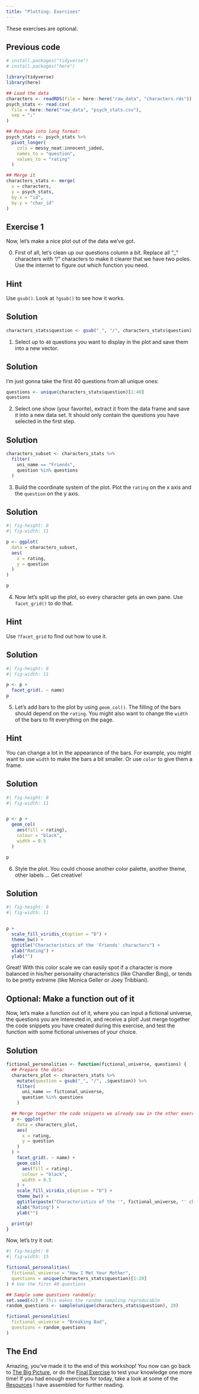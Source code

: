 ```yaml
---
title: "Plotting: Exercises"
---
```


::: {.callout-note collapse="true"}
These exercises are optional.
:::

::: {.callout-caution icon="false" collapse="true"}
## Previous code

```r
# install.packages("tidyverse")
# install.packages("here")

library(tidyverse)
library(here)

## Load the data
characters <- readRDS(file = here::here("raw_data", "characters.rds"))
psych_stats <- read.csv(
  file = here::here("raw_data", "psych_stats.csv"),
  sep = ";"
)

## Reshape into long format:
psych_stats <- psych_stats %>%
  pivot_longer(
    cols = messy_neat:innocent_jaded,
    names_to = "question",
    values_to = "rating"
  )

## Merge it
characters_stats <- merge(
  x = characters,
  y = psych_stats,
  by.x = "id",
  by.y = "char_id"
)
```
:::

## Exercise 1

Now, let's make a nice plot out of the data we've got.

0.  First of all, let's clean up our questions column a bit. Replace all "\_" characters with "/" characters to make it clearer that we have two poles. Use the internet to figure out which function you need.

::: {.callout-tip collapse="true"}
## Hint

Use `gsub()`. Look at `?gsub()` to see how it works.
:::

::: {.callout-caution collapse="true"}
## Solution

```r
characters_stats$question <- gsub("_", "/", characters_stats$question)
```
:::

1.  Select up to `40` questions you want to display in the plot and save them into a new vector.

::: {.callout-caution collapse="true"}
## Solution

I'm just gonna take the first 40 questions from all unique ones:

```r
questions <- unique(characters_stats$question)[1:40]
questions
```
:::

2.  Select one show (your favorite), extract it from the data frame and save it into a new data set. It should only contain the questions you have selected in the first step.

::: {.callout-caution collapse="true"}
## Solution

```r
characters_subset <- characters_stats %>%
  filter(
    uni_name == "Friends",
    question %in% questions
  )
```
:::

3.  Build the coordinate system of the plot. Plot the `rating` on the x axis and the `question` on the y axis.

::: {.callout-caution collapse="true"}
## Solution

::: tidy
```r
#| fig-height: 8
#| fig-width: 11

p <- ggplot(
  data = characters_subset,
  aes(
    x = rating,
    y = question
  )
)

p
```
:::
:::

4.  Now let's split up the plot, so every character gets an own pane. Use `facet_grid()` to do that.

::: {.callout-tip collapse="true"}
## Hint

Use `?facet_grid` to find out how to use it.
:::

::: {.callout-caution collapse="true"}
## Solution

::: tidy
```r
#| fig-height: 8
#| fig-width: 11

p <- p +
  facet_grid(. ~ name)
p
```
:::
:::

5.  Let's add bars to the plot by using `geom_col()`. The filling of the bars should depend on the `rating`. You might also want to change the `width` of the bars to fit everything on the page.

::: {.callout-tip collapse="true"}
## Hint

You can change a lot in the appearance of the bars. For example, you might want to use `width` to make the bars a bit smaller. Or use `color` to give them a frame.
:::

::: {.callout-caution collapse="true"}
## Solution

::: tidy
```r

#| fig-height: 8
#| fig-width: 11


p <- p +
  geom_col(
    aes(fill = rating),
    colour = "black",
    width = 0.5
  )

p
```
:::
:::

6.  Style the plot. You could choose another color palette, another theme, other labels ... Get creative!

::: {.callout-caution collapse="true"}
## Solution

::: tidy
```r
#| fig-height: 8
#| fig-width: 11


p +
  scale_fill_viridis_c(option = "D") +
  theme_bw() +
  ggtitle("Characteristics of the 'Friends' characters") +
  xlab("Rating") +
  ylab("")
```

Great! With this color scale we can easily spot if a character is more balanced in his/her personality characteristics (like Chandler Bing), or tends to be pretty extreme (like Monica Geller or Joey Tribbiani).
:::
:::

::: callout-note
## Optional: Make a function out of it

Now, let's make a function out of it, where you can input a fictional universe, the questions you are interested in, and receive a plot! Just merge together the code snippets you have created during this exercise, and test the function with some fictional universes of your choice.

::: {.callout-caution collapse="true"}
## Solution

::: tidy
```r
fictional_personalities <- function(fictional_universe, questions) {
  ## Prepare the data:
  characters_plot <- characters_stats %>%
    mutate(question = gsub("_", "/", .$question)) %>%
    filter(
      uni_name == fictional_universe,
      question %in% questions
    )

  ## Merge together the code snippets we already saw in the other exercises.
  p <- ggplot(
    data = characters_plot,
    aes(
      x = rating,
      y = question
    )
  ) +
    facet_grid(. ~ name) +
    geom_col(
      aes(fill = rating),
      colour = "black",
      width = 0.5
    ) +
    scale_fill_viridis_c(option = "D") +
    theme_bw() +
    ggtitle(paste("Characteristics of the '", fictional_universe, "' characters")) + # paste together the title, so it always shows the correct fictional universe
    xlab("Rating") +
    ylab("")

  print(p)
}
```
:::

Now, let's try it out:

```r
#| fig-height: 8
#| fig-width: 15

fictional_personalities(
  fictional_universe = "How I Met Your Mother",
  questions = unique(characters_stats$question)[1:20]
) # Use the first 40 questions

## Sample some questions randomly:
set.seed(42) # This makes the random sampling reproducable
random_questions <- sample(unique(characters_stats$question), 20)

fictional_personalities(
  fictional_universe = "Breaking Bad",
  questions = random_questions
)
```
:::
:::

## The End

Amazing, you've made it to the end of this workshop! You now can go back to [The Big Picture](../getting_started/the_big_picture.qmd), or do the [Final Exercise](../final_exercise/final_exercise.qmd) to test your knowledge one more time! If you had enough exercises for today, take a look at some of the [Resources](../resources/resources.qmd) I have assembled for further reading.


